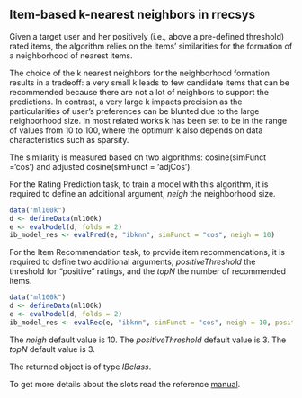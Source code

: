 <!--
%\VignetteEngine{knitr::knitr}
%\VignetteIndexEntry{2.2 Item-based k-nearest neighbors}
-->


## Item-based k-nearest neighbors in rrecsys

Given a target user and her positively (i.e., above a pre-defined threshold) rated items, the algorithm relies on the items' similarities for the formation of a neighborhood of nearest items.

The choice of the k nearest neighbors for the neighborhood formation results in a tradeoff:
a very small k leads to few candidate items that can be recommended because there are not a lot of neighbors to support the predictions. In contrast, a very large k impacts precision as the particularities of user's preferences can be blunted due to the large neighborhood size. In most related works k has been set to be in the range of values from 10 to 100, where the optimum k also depends on data characteristics such as sparsity. 

 The similarity is measured based on two algorithms: cosine(simFunct ='cos') and adjusted cosine(simFunct = 'adjCos').

For the Rating Prediction task, to train a model with this algorithm, it is required to define an additional argument, _neigh_ the neighborhood size.
```r
data("ml100k")
d <- defineData(ml100k)
e <- evalModel(d, folds = 2)
ib_model_res <- evalPred(e, "ibknn", simFunct = "cos", neigh = 10)
```
For the Item Recommendation task, to provide item recommendations, it is required to define two additional arguments, _positiveThreshold_  the threshold for "positive" ratings, and the _topN_ the number of recommended items.
 
```r
data("ml100k")
d <- defineData(ml100k)
e <- evalModel(d, folds = 2)
ib_model_res <- evalRec(e, "ibknn", simFunct = "cos", neigh = 10, positiveThreshold = 3, topN = 3)
```


The _neigh_ default value is 10.
The _positiveThreshold_ default value is 3.
The _topN_ default value is 3.


The returned object is of type _IBclass_. 

To get more details about the slots read the reference [manual](https://CRAN.R-project.org/package=rrecsys).

